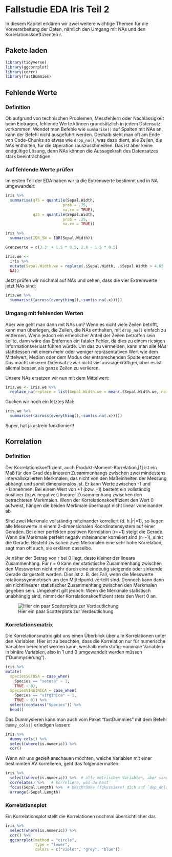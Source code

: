 # Fallstudie EDA Iris Teil 2

In diesem Kapitel erklären wir zwei weitere wichtige Themen für die Vorverarbeitung der Daten, nämlich den Umgang mit NAs und den Korrelationskoeffizienten r.

## Pakete laden

```r
library(tidyverse)
library(ggcorrplot)
library(corrr)
library(fastDummies)
```

## Fehlende Werte

### Definition

Ob aufgrund von technischen Problemen, Messfehlern oder Nachlässigkeit beim Eintragen, fehlende Werte können grundsätzlich in jedem Datensatz vorkommen. Wendet man Befehle wie `summarise()` auf Spalten mit NAs an, kann der Befehl nicht ausgeführt werden. Deshalb sieht man oft am Ende von Code-Chunks so etwas wie `drop_na()`, was dazu dient, alle Zeilen, die NAs enthalten, für die Operation rauszuschmeißen. Das ist aber keine endgültige Lösung, denn NAs können die Aussagekraft des Datensatzes stark beeinträchtigen.

### Auf fehlende Werte prüfen

Im ersten Teil der EDA haben wir ja die Extremwerte bestimmt und in NA umgewandelt:

```r
iris %>% 
  summarise(q75 = quantile(Sepal.Width,
                         prob = .75,
                         na.rm = TRUE),
            q25 = quantile(Sepal.Width,
                         prob = .25,
                         na.rm = TRUE))

iris %>% 
  summarise(IQR_SW = IQR(Sepal.Width))

Grenzwerte = c(3.3  + 1.5 * 0.5, 2.8 - 1.5 * 0.5)

iris.we <- 
  iris %>%
  mutate(Sepal.Width.we = replace(.$Sepal.Width, .$Sepal.Width > 4.05 | .$Sepal.Width < 2.05,
  NA)) 

```

Jetzt prüfen wir nochmal auf NAs und sehen, dass die vier Extremwerte jetzt NAs sind:

```r
iris.we %>% 
  summarise((across(everything(),~sum(is.na(.x)))))
```

### Umgang mit fehlenden Werten

Aber wie geht man dann mit NAs um? Wenn es nicht viele Zeilen betrifft, kann man überlegen, die Zeilen, die NAs enthalten, mit `drop_na()` einfach zu entfernen. Wenn jedoch ein erheblicher Anteil der Zeilen betroffen sein sollte, dann wäre das Entfernen ein fataler Fehler, da dies zu einem riesigen Informationsverlust führen würde. Um das zu vermeiden, kann man alle NAs stattdessen mit einem mehr oder weniger repräsentativen Wert wie dem Mittelwert, Median oder dem Modus der entsprechenden Spalte ersetzen. Das macht unseren Datensatz zwar nicht viel aussagekräftiger, aber es ist allemal besser, als ganze Zeilen zu verlieren.

Unsere NAs ersetzen wir nun mit dem Mittelwert:

```r
iris.we <- iris.we %>%
  replace_na(replace = list(Sepal.Width.we = mean(.$Sepal.Width.we, na.rm = TRUE)))
```

Gucken wir noch ein letztes Mal:

```r
iris.we %>% 
  summarise((across(everything(),~sum(is.na(.x)))))
```

Super, hat ja astrein funktioniert!

## Korrelation

### Definition

Der Korrelationskoeffizient, auch Produkt-Moment-Korrelation,\[1\] ist ein Maß für den Grad des linearen Zusammenhangs zwischen zwei mindestens intervallskalierten Merkmalen, das nicht von den Maßeinheiten der Messung abhängt und somit dimensionslos ist. Er kann Werte zwischen -1 und +1annehmen. Bei einem Wert von +1 (bzw. -1) besteht ein vollständig positiver (bzw. negativer) linearer Zusammenhang zwischen den betrachteten Merkmalen. Wenn der Korrelationskoeffizient den Wert 0 aufweist, hängen die beiden Merkmale überhaupt nicht linear voneinander ab

Sind zwei Merkmale vollständig miteinander korreliert (d. h.\|r\|=1), so liegen alle Messwerte in einem 2-dimensionalen Koordinatensystem auf einer Geraden. Bei einer perfekten positiven Korrelation (r=+1) steigt die Gerade. Wenn die Merkmale perfekt negativ miteinander korreliert sind (r=-1), sinkt die Gerade. Besteht zwischen zwei Merkmalen eine sehr hohe Korrelation, sagt man oft auch, sie erklären dasselbe.

Je näher der Betrag von r bei 0 liegt, desto kleiner der lineare Zusammenhang. Für r = 0 kann der statistische Zusammenhang zwischen den Messwerten nicht mehr durch eine eindeutig steigende oder sinkende Gerade dargestellt werden. Dies ist z. B. der Fall, wenn die Messwerte rotationssymmetrisch um den Mittelpunkt verteilt sind. Dennoch kann dann ein nichtlinearer statistischer Zusammenhang zwischen den Merkmalen gegeben sein. Umgekehrt gilt jedoch: Wenn die Merkmale statistisch unabhängig sind, nimmt der Korrelationskoeffizient stets den Wert 0 an.

![Hier ein paar Scatterplots zur Verdeutlichung](https://statistik1.netlify.app/verbildlichen_files/figure-html/fig-cors-1.png)

### Korrelationsmatrix

Die Korrelationsmatrix gibt uns einen Überblick über alle Korrelationen unter den Variablen. Hier ist zu beachten, dass die Korrelation nur für numerische Variablen berechnet werden kann, weshalb mehrstufig-nominale Variablen in binäre Variablen, also in 1 und 0 umgewandelt werden müssen ("Dummysierung").

```r
iris %>%
mutate(
  speciesSETOSA = case_when(
    Species == "setosa" ~ 1,
    TRUE ~ 0),
  SpeciesVIRGINICA = case_when(
    Species == "virginica" ~ 1,
    TRUE ~ 0)) %>% 
  select(contains("Species")) %>% 
  head()
```

Das Dummysieren kann man auch vom Paket "fastDummies" mit dem Befehl `dummy_cols()` erledigen lassen:

```r
iris %>% 
  dummy_cols() %>% 
  select(where(is.numeric)) %>% 
  cor()
```

Wenn wir uns gezielt anschauen möchten, welche Variablen mit einer bestimmten AV korrelieren, geht das folgendermaßen:

```r
iris %>% 
  select(where(is.numeric)) %>%  # alle metrischen Variablen, aber sonst keine
  correlate() %>%   # korreliere, was du hast
  focus(Sepal.Length) %>%  # beschränke (fokussiere) dich auf `dep_delay`
  arrange(-Sepal.Length)
```

### Korrelationsplot

Ein Korrelationsplot stellt die Korrelationen nochmal übersichtlicher dar.

```r
iris %>% 
  select(where(is.numeric)) %>% 
  cor() %>% 
  ggcorrplot(method = "circle", 
             type = "lower",
             colors = c("violet", "grey", "blue"))
```
